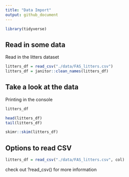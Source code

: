 ```yaml
---
title: "Data Import"
output: github_document
---
```

```r
library(tidyverse)
```

## Read in some data

Read in the litters dataset

```r
litters_df = read_csv("./data/FAS_litters.csv")
litters_df = janitor::clean_names(litters_df)
```

## Take a look at the data

Printing in the console

```r
litters_df
```


```r
head(litters_df)
tail(litters_df)
```

```r
skimr::skim(litters_df)
```


## Options to read CSV

```r
litters_df = read_csv("./data/FAS_litters.csv", col) 
```

check out ?read_csv() for more information
